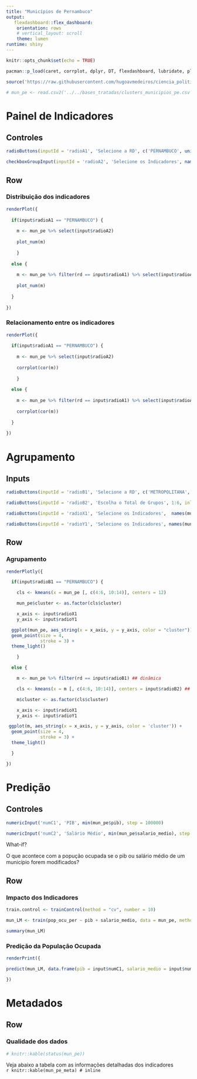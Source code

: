 ```yaml
---
title: "Municípios de Pernambuco"
output:
   flexdashboard::flex_dashboard:
    orientation: rows
    # vertical_layout: scroll
    theme: lumen
runtime: shiny
---
```


```r
knitr::opts_chunk$set(echo = TRUE)

pacman::p_load(caret, corrplot, dplyr, DT, flexdashboard, lubridate, plotly, shiny, zoo) # carregar pacotes

source('https://raw.githubusercontent.com/hugoavmedeiros/ciencia_politica_com_r/master/scripts/rmarkdown/municipios_processamento.R')

# mun_pe <- read.csv2('../../bases_tratadas/clusters_municipios_pe.csv')

```

Painel de Indicadores {data-icon="fa-chart-line" data-orientation=rows}
===================================== 

Controles {.sidebar}
-------------------------------------

```r

radioButtons(inputId = 'radioA1', 'Selecione a RD', c('PERNAMBUCO', unique(levels(mun_pe$rd))), inline = F)

checkboxGroupInput(inputId = 'radioA2', 'Selecione os Indicadores', names(mun_pe)[-c(1:3,7:9,15)], selected = c('pib', 'pop', 'vab', 'icms', 'ipi', 'ipva', 'salario_medio', 'pop_ocu_per'))
```

Row
-------------------------------------

### Distribuição dos indicadores

```r
renderPlot({
  
  if(input$radioA1 == "PERNAMBUCO") {
  
    m <- mun_pe %>% select(input$radioA2)
    
    plot_num(m)
    
    }
  
  else {
    
    m <- mun_pe %>% filter(rd == input$radioA1) %>% select(input$radioA2) ## dinâmica
    
    plot_num(m)
    
  }
  
})
```

### Relacionamento entre os indicadores

```r
renderPlot({
  
  if(input$radioA1 == "PERNAMBUCO") {
  
    m <- mun_pe %>% select(input$radioA2)
    
    corrplot(cor(m))
    
    }
  
  else {
    
    m <- mun_pe %>% filter(rd == input$radioA1) %>% select(input$radioA2) ## dinâmica
    
    corrplot(cor(m))
    
  }
  
})
```

Agrupamento {data-icon="fa-object-group" data-orientation=rows}
=====================================

Inputs {.sidebar}
-----------------------------------------------------------------------

```r

radioButtons(inputId = 'radioB1', 'Selecione a RD', c('METROPOLITANA', unique(levels(mun_pe$rd))), inline = F)

radioButtons(inputId = 'radioB2', 'Escolha o Total de Grupos', 1:6, inline = T, selected = 2)

radioButtons(inputId = 'radioX1', 'Selecione os Indicadores',  names(mun_pe)[-c(1:3,7:9,15)], inline = F, selected = "pib")

radioButtons(inputId = 'radioY1', 'Selecione os Indicadores', names(mun_pe)[-c(1:3,7:9,15)], inline = F)
```

Row
-------------------------------------

### Agrupamento

```r
renderPlotly({

  if(input$radioB1 == "PERNAMBUCO") {

    cls <- kmeans(x = mun_pe [, c(4:6, 10:14)], centers = 12)

    mun_pe$cluster <- as.factor(cls$cluster)

    x_axis <- input$radioX1
    y_axis <- input$radioY1

  ggplot(mun_pe, aes_string(x = x_axis, y = y_axis, color = "cluster")) +
  geom_point(size = 4,
             stroke = 3) +
  theme_light()

    }

  else {

    m <- mun_pe %>% filter(rd == input$radioB1) ## dinâmica

    cls <- kmeans(x = m [, c(4:6, 10:14)], centers = input$radioB2) ## dinâmica

    m$cluster <- as.factor(cls$cluster)

    x_axis <- input$radioX1
    y_axis <- input$radioY1

 ggplot(m, aes_string(x = x_axis, y = y_axis, color = 'cluster')) +
  geom_point(size = 4,
             stroke = 3) +
  theme_light()

  }

})
```

Predição {data-icon="fa-diagnoses" data-orientation=rows}
=====================================

Controles {.sidebar}
-------------------------------------

```r
numericInput('numC1', 'PIB', min(mun_pe$pib), step = 100000)

numericInput('numC2', 'Salário Médio', min(mun_pe$salario_medio), step = 0.1)
```

What-if?

O que acontece com a popução ocupada se o pib ou salário médio de um município forem modificados?

Row
-------------------------------------

### Impacto dos Indicadores

```r
train.control <- trainControl(method = "cv", number = 10)

mun_LM <- train(pop_ocu_per ~ pib + salario_medio, data = mun_pe, method = "lm", trControl = train.control)

summary(mun_LM)
```

### Predição da População Ocupada

```r

renderPrint({

predict(mun_LM, data.frame(pib = input$numC1, salario_medio = input$numC2))

})
```

Metadados {data-icon="fa-info" data-orientation=rows}
=====================================

Row
-------------------------------------

### Qualidade dos dados

```r

# knitr::kable(status(mun_pe))

```

Veja abaixo a tabela com as informações detalhadas dos indicadores <br> `r knitr::kable(mun_pe_meta) # inline`